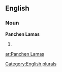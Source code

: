 
==English==

===Noun===
'''Panchen Lamas'''

# {{plural of|[[Panchen Lama]]}}

[[Category:English plurals]]

[[ar:Panchen Lamas]]